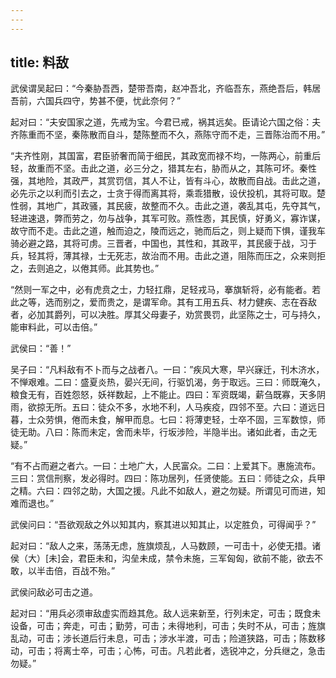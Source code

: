 ```yaml
---
---
---
```

title: 料敌
---




武侯谓吴起曰：“今秦胁吾西，楚带吾南，赵冲吾北，齐临吾东，燕绝吾后，韩居吾前，六国兵四守，势甚不便，忧此奈何？”

起对曰：“夫安国家之道，先戒为宝。今君已戒，祸其远矣。臣请论六国之俗：夫齐陈重而不坚，秦陈散而自斗，楚陈整而不久，燕陈守而不走，三晋陈治而不用。”

“夫齐性刚，其国富，君臣骄奢而简于细民，其政宽而禄不均，一陈两心，前重后轻，故重而不坚。击此之道，必三分之，猎其左右，胁而从之，其陈可坏。秦性强，其地险，其政严，其赏罚信，其人不让，皆有斗心，故散而自战。击此之道，必先示之以利而引去之，士贪于得而离其将，乘乖猎散，设伏投机，其将可取。楚性弱，其地广，其政骚，其民疲，故整而不久。击此之道，袭乱其屯，先夺其气，轻进速退，弊而劳之，勿与战争，其军可败。燕性悫，其民慎，好勇义，寡诈谋，故守而不走。击此之道，触而迫之，陵而远之，驰而后之，则上疑而下惧，谨我车骑必避之路，其将可虏。三晋者，中国也，其性和，其政平，其民疲于战，习于兵，轻其将，薄其禄，士无死志，故治而不用。击此之道，阻陈而压之，众来则拒之，去则追之，以倦其师。此其势也。”

“然则一军之中，必有虎贲之士，力轻扛鼎，足轻戎马，搴旗斩将，必有能者。若此之等，选而别之，爱而贵之，是谓军命。其有工用五兵、材力健疾、志在吞敌者，必加其爵列，可以决胜。厚其父母妻子，劝赏畏罚，此坚陈之士，可与持久，能审料此，可以击倍。”

武侯曰：“善！”

吴子曰：“凡料敌有不卜而与之战者八。一曰：”疾风大寒，早兴寐迁，刊木济水，不惮艰难。二曰：盛夏炎热，晏兴无间，行驱饥渴，务于取远。三曰：师既淹久，粮食无有，百姓怨怒，妖祥数起，上不能止。四曰：军资既竭，薪刍既寡，天多阴雨，欲掠无所。五曰：徒众不多，水地不利，人马疾疫，四邻不至。六曰：道远日暮，士众劳惧，倦而未食，解甲而息。七曰：将薄吏轻，士卒不固，三军数惊，师徒无助。八曰：陈而未定，舍而未毕，行坂涉险，半隐半出。诸如此者，击之无疑。”

“有不占而避之者六。一曰：土地广大，人民富众。二曰：上爱其下。惠施流布。三曰：赏信刑察，发必得时。四曰：陈功居列，任贤使能。五曰：师徒之众，兵甲之精。六曰：四邻之助，大国之援。凡此不如敌人，避之勿疑。所谓见可而进，知难而退也。”

武侯问曰：“吾欲观敌之外以知其内，察其进以知其止，以定胜负，可得闻乎？”

起对曰：“敌人之来，荡荡无虑，旌旗烦乱，人马数顾，一可击十，必使无措。诸侯（大）[未]会，君臣未和，沟垒未成，禁令未施，三军匈匈，欲前不能，欲去不敢，以半击倍，百战不殆。”

武侯问敌必可击之道。

起对曰：“用兵必须审敌虚实而趋其危。敌人远来新至，行列未定，可击；既食未设备，可击；奔走，可击；勤劳，可击；未得地利，可击；失时不从，可击；旌旗乱动，可击；涉长道后行未息，可击；涉水半渡，可击；险道狭路，可击；陈数移动，可击；将离士卒，可击；心怖，可击。凡若此者，选锐冲之，分兵继之，急击勿疑。”